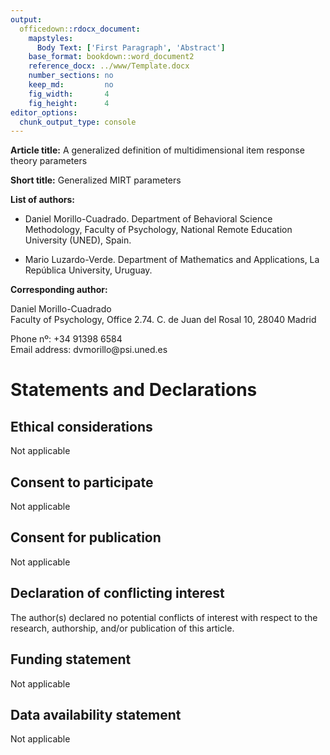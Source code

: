 ```yaml
---
output:
  officedown::rdocx_document:
    mapstyles:
      Body Text: ['First Paragraph', 'Abstract']
    base_format: bookdown::word_document2
    reference_docx: ../www/Template.docx
    number_sections: no
    keep_md:         no
    fig_width:       4
    fig_height:      4
editor_options: 
  chunk_output_type: console
---
```


**Article title:**
A generalized definition of multidimensional item response theory parameters

**Short title:** Generalized MIRT parameters

**List of authors:**

- Daniel Morillo-Cuadrado. Department of Behavioral Science Methodology,
  Faculty of Psychology, National Remote Education University (UNED), Spain.
  
- Mario Luzardo-Verde. Department of Mathematics and Applications, La República
  University, Uruguay.

**Corresponding author:**

Daniel Morillo-Cuadrado \
Faculty of Psychology, Office 2.74.
C. de Juan del Rosal 10, 28040 Madrid

Phone nº: +34 91398 6584 \
Email address: dvmorillo@psi.uned.es

# Statements and Declarations

## Ethical considerations

Not applicable

## Consent to participate

Not applicable

## Consent for publication

Not applicable

## Declaration of conflicting interest

The author(s) declared no potential conflicts of interest with respect to
the research, authorship, and/or publication of this article.

## Funding statement

Not applicable

## Data availability statement

Not applicable
